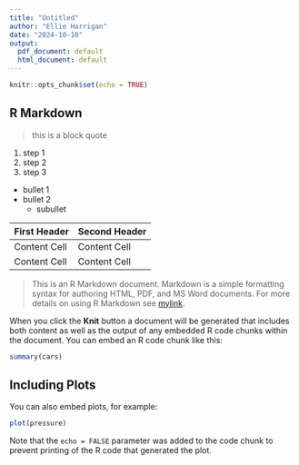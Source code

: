 ```yaml
---
title: "Untitled"
author: "Ellie Harrigan"
date: "2024-10-10"
output:
  pdf_document: default
  html_document: default
---
```


```r
knitr::opts_chunk$set(echo = TRUE)
```

## R Markdown

> this is a block quote 

1. step 1
1. step 2
1. step 3

* bullet 1
* bullet 2
    + subullet 

First Header  | Second Header
------------- | -------------
Content Cell  | Content Cell
Content Cell  | Content Cell

>This is an R Markdown document. Markdown is a simple formatting syntax for authoring HTML, PDF, and MS Word documents. For more details on using R Markdown see [mylink](http://rmarkdown.rstudio.com).

When you click the **Knit** button a document will be generated that includes both content as well as the output of any embedded R code chunks within the document. You can embed an R code chunk like this:

```r
summary(cars)
```

## Including Plots

You can also embed plots, for example:

```r
plot(pressure)
```

Note that the `echo = FALSE` parameter was added to the code chunk to prevent printing of the R code that generated the plot.
